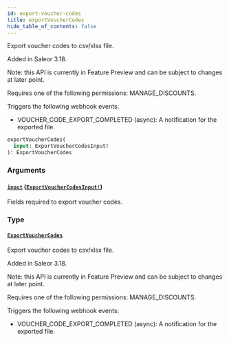 ```yaml
---
id: export-voucher-codes
title: exportVoucherCodes
hide_table_of_contents: false
---
```


Export voucher codes to csv/xlsx file.

Added in Saleor 3.18.

Note: this API is currently in Feature Preview and can be subject to changes at later point.

Requires one of the following permissions: MANAGE_DISCOUNTS.

Triggers the following webhook events:

- VOUCHER_CODE_EXPORT_COMPLETED (async): A notification for the exported file.

```graphql
exportVoucherCodes(
  input: ExportVoucherCodesInput!
): ExportVoucherCodes
```

### Arguments

#### [`input`](#) ([`ExportVoucherCodesInput!`](../../../developer/api-reference/inputs/export-voucher-codes-input))

Fields required to export voucher codes.

### Type

#### [`ExportVoucherCodes`](../../../developer/api-reference/objects/export-voucher-codes)

Export voucher codes to csv/xlsx file.

Added in Saleor 3.18.

Note: this API is currently in Feature Preview and can be subject to changes at later point.

Requires one of the following permissions: MANAGE_DISCOUNTS.

Triggers the following webhook events:

- VOUCHER_CODE_EXPORT_COMPLETED (async): A notification for the exported file.
